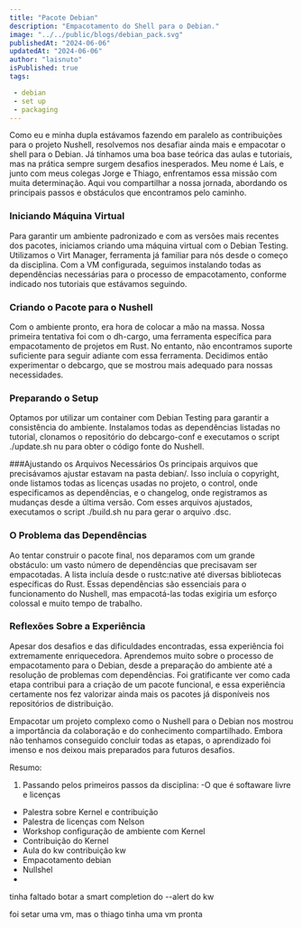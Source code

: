 ```yaml
---
title: "Pacote Debian"
description: "Empacotamento do Shell para o Debian."
image: "../../public/blogs/debian_pack.svg"
publishedAt: "2024-06-06"
updatedAt: "2024-06-06"
author: "laisnuto"
isPublished: true
tags:

 - debian
 - set up
 - packaging
---
```


Como eu e minha dupla estávamos fazendo em paralelo as contribuições para o projeto Nushell, resolvemos nos desafiar ainda mais e empacotar o shell para o Debian. Já tínhamos uma boa base teórica das aulas e tutoriais, mas na prática sempre surgem desafios inesperados. Meu nome é Laís, e junto com meus colegas Jorge e Thiago, enfrentamos essa missão com muita determinação. Aqui vou compartilhar a nossa jornada, abordando os principais passos e obstáculos que encontramos pelo caminho.

### Iniciando Máquina Virtual
Para garantir um ambiente padronizado e com as versões mais recentes dos pacotes, iniciamos criando uma máquina virtual com o Debian Testing. Utilizamos o Virt Manager, ferramenta já familiar para nós desde o começo da disciplina. Com a VM configurada, seguimos instalando todas as dependências necessárias para o processo de empacotamento, conforme indicado nos tutoriais que estávamos seguindo.

### Criando o Pacote para o Nushell
Com o ambiente pronto, era hora de colocar a mão na massa. Nossa primeira tentativa foi com o dh-cargo, uma ferramenta específica para empacotamento de projetos em Rust. No entanto, não encontramos suporte suficiente para seguir adiante com essa ferramenta. Decidimos então experimentar o debcargo, que se mostrou mais adequado para nossas necessidades.

### Preparando o Setup
Optamos por utilizar um container com Debian Testing para garantir a consistência do ambiente. Instalamos todas as dependências listadas no tutorial, clonamos o repositório do debcargo-conf e executamos o script ./update.sh nu para obter o código fonte do Nushell.


###Ajustando os Arquivos Necessários
Os principais arquivos que precisávamos ajustar estavam na pasta debian/. Isso incluía o copyright, onde listamos todas as licenças usadas no projeto, o control, onde especificamos as dependências, e o changelog, onde registramos as mudanças desde a última versão. Com esses arquivos ajustados, executamos o script ./build.sh nu para gerar o arquivo .dsc.

### O Problema das Dependências
Ao tentar construir o pacote final, nos deparamos com um grande obstáculo: um vasto número de dependências que precisavam ser empacotadas. A lista incluía desde o rustc:native até diversas bibliotecas específicas do Rust. Essas dependências são essenciais para o funcionamento do Nushell, mas empacotá-las todas exigiria um esforço colossal e muito tempo de trabalho.


### Reflexões Sobre a Experiência
Apesar dos desafios e das dificuldades encontradas, essa experiência foi extremamente enriquecedora. Aprendemos muito sobre o processo de empacotamento para o Debian, desde a preparação do ambiente até a resolução de problemas com dependências. Foi gratificante ver como cada etapa contribui para a criação de um pacote funcional, e essa experiência certamente nos fez valorizar ainda mais os pacotes já disponíveis nos repositórios de distribuição.

Empacotar um projeto complexo como o Nushell para o Debian nos mostrou a importância da colaboração e do conhecimento compartilhado. Embora não tenhamos conseguido concluir todas as etapas, o aprendizado foi imenso e nos deixou mais preparados para futuros desafios.


Resumo:
1. Passando pelos primeiros passos da disciplina:
-O que é softaware livre e licenças
- Palestra sobre Kernel e contribuição
- Palestra de licenças com Nelson
- Workshop configuração de ambiente com Kernel
- Contribuição do Kernel
- Aula do kw contribuição kw
- Empacotamento debian
- Nullshel
- 

tinha faltado botar a smart completion do --alert do kw

foi setar uma vm, mas o thiago tinha uma vm pronta